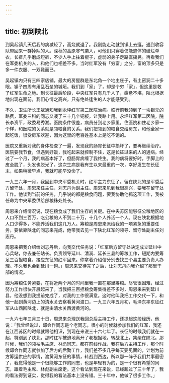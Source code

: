 ```yaml
---
---
---
```

title: 初到陕北
---




到吴起镇几天后我的病减轻了，高烧就退了。我刚能走动就到镇上去逛，遇到收容队带回来一群掉队的人。深秋的高原寒气袭人，可他们只穿着仅能遮体的破烂单衣，长裤几乎磨成短裤，不少人手上拄着棍子，虚弱的身子走路直摇晃。再看我们在军委机关的人，和他们也相差不多。当时红军没有「穷富」之分，富的顶多只是多一件衣服、一双鞋而已。

吴起镇内只有三四家店铺，最大的房屋群是东北角一个地主庄子，有土窑洞二十多眼。镇子四周有用乱石垒的城垣。我们到「家」了，却是个穷「家」，但这里是救了红军生命之地。到长征最后阶段，中央红军只有几千人了，疲惫不堪，陕北根据地出现在面前，我们心情之高兴，只有绝处逢生的人才能感受到。

不久，卫生所长王斌通知我到永坪红军第二医院治病。临行前我领到了一块银元的路费，军委三科的同志又凑了三十几个铜板，让我路上用。永坪红军第二医院，院长李资平，政委易秀湘。医院条件很差，病员分到老乡家里，住医院和住老乡家一个样，和医院的关系就是领粮食的关系。我们把领到的粮食交给房东，和他全家一起吃饭，很受房东欢迎，因为这里的老百姓基本上是吃不饱的。

医院又重新对我的身体检查了一遍，发现我的肠胃长征中损坏了，要再继续治疗。医院要我节食，但遇到好饭，我吃起来就控制不住，这是长征过来的人的通病。经过了一个月，我的病基本好了，但肠胃病缠了我终生。我的病将要好时，手脚上的皮全脱了，头发也脱光了。这次生病是我有生以来最重的一次，幸好发生在长征末，如果稍微早点，我就可能早没命了。

一九三六年一月，我回到中央军委机关时，红军主力东征了。留在陕北的是军委后方留守处，周恩来任主任，刘志丹为副主任。周恩来见到我很高兴，要我在留守处工作。他谈到当前的任务，几乎说的都是粮食问题，要我协助他抓这项工作，我被任命为中央军委供给部粮秣处处长。

周恩来介绍情况说，现在粮食成了我们生存的关键。在中央苏区能够征公粮地区的人口不到三百万，吃公粮的人不到二十万，十几个人养活一个人。现在陕北根据地人口少得多，不能养活我们这几万人。筹粮是周恩来派给我的一项紧急的重要任务，要依靠陕北的同志来完成，他带我去见一下陕北红军的领导、留守处副主任刘志丹。

周恩来把我介绍给刘志丹后，向我交代任务说：「红军后方留守处决定成立延川中心兵站，你去兼任站长。负责领导延川、清涧、延长三县的筹粮工作，短期内要筹足三百担粮食，接应东征的红军回来。你拿着介绍信分别去找三个县主要负责人办理。不久我也会到延川一趟。」周恩来交待完了之后，让刘志丹向我介绍了那里干部的情况。

因为筹粮任务紧要，在将近两个月的时间里我一直在那里筹粮。尽管很困难，经过努力工作很快开展起来了。当我把三百担粮食筹集得差不多时，周恩来来到延川县，他没想到我提前完成了，对我的工作很满意。这时他叫我把工作交代一下，和他一起到黄河边上的清水关去察看黄河渡口，一九三六年五月初，毛泽东率东征红军从山西回陕北，就是由清水关西渡黄河的。

一九六七年三月三十日，周恩来总理送我回总后主持工作，还提起这段经历，他说：「我曾经说过，邱会作同志是个老同志，很小的时候就参加我们的红军，我还在江西苏区的时候就跟他相识，到现在来说三十六七年了。长征的时候我们就在一起，特别到了陕北，那时红军被迫地离开了老根据地，转战北上，集聚在陕北。那时候，我们的领袖毛主席、林彪同志，都在前线作战，我在后方主持工作，那个时候邱会作同志就参加了后方的后勤工作，我们差不多几乎每天要见面的，计划为前方筹运供应的事情，渡黄河东征的事情，转战到西边，所以那一阵子我们共事最密了，我觉得他是一个很能够工作的同志，也是年轻有为的，是一个很有希望的同志，跟着毛主席、林彪副主席走。这个看法到现在来说，已经超过了三十年了，我的看法得到证实，觉得我的看法基本上没有错。三十年中，他做了很多工作。」